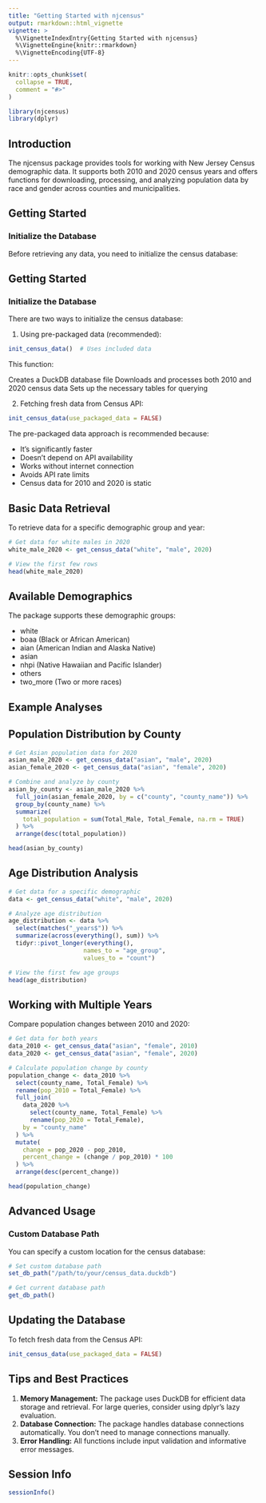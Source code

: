 ```yaml
---
title: "Getting Started with njcensus"
output: rmarkdown::html_vignette
vignette: >
  %\VignetteIndexEntry{Getting Started with njcensus}
  %\VignetteEngine{knitr::rmarkdown}
  %\VignetteEncoding{UTF-8}
---
```


```r
knitr::opts_chunk$set(
  collapse = TRUE,
  comment = "#>"
)
```

```r
library(njcensus)
library(dplyr)
```

## Introduction

The njcensus package provides tools for working with New Jersey Census demographic data. It supports both 2010 and 2020 census years and offers functions for downloading, processing, and analyzing population data by race and gender across counties and municipalities.

## Getting Started

### Initialize the Database

Before retrieving any data, you need to initialize the census database:

## Getting Started

### Initialize the Database

There are two ways to initialize the census database:

1. Using pre-packaged data (recommended):
```r
init_census_data()  # Uses included data
```

This function:

Creates a DuckDB database file Downloads and processes both 2010 and 2020 census data Sets up the necessary tables for querying

2. Fetching fresh data from Census API:

```r
init_census_data(use_packaged_data = FALSE)
```

The pre-packaged data approach is recommended because:

* It's significantly faster
* Doesn't depend on API availability
* Works without internet connection
* Avoids API rate limits
* Census data for 2010 and 2020 is static

## Basic Data Retrieval

To retrieve data for a specific demographic group and year:

``` r
# Get data for white males in 2020
white_male_2020 <- get_census_data("white", "male", 2020)

# View the first few rows
head(white_male_2020)
```

## Available Demographics

The package supports these demographic groups:

-   white
-   boaa (Black or African American)
-   aian (American Indian and Alaska Native)
-   asian
-   nhpi (Native Hawaiian and Pacific Islander)
-   others
-   two_more (Two or more races)

## Example Analyses

## Population Distribution by County

``` r
# Get Asian population data for 2020
asian_male_2020 <- get_census_data("asian", "male", 2020)
asian_female_2020 <- get_census_data("asian", "female", 2020)

# Combine and analyze by county
asian_by_county <- asian_male_2020 %>%
  full_join(asian_female_2020, by = c("county", "county_name")) %>%
  group_by(county_name) %>%
  summarize(
    total_population = sum(Total_Male, Total_Female, na.rm = TRUE)
  ) %>%
  arrange(desc(total_population))

head(asian_by_county)
```

## Age Distribution Analysis

``` r
# Get data for a specific demographic
data <- get_census_data("white", "male", 2020)

# Analyze age distribution
age_distribution <- data %>%
  select(matches("_years$")) %>%
  summarize(across(everything(), sum)) %>%
  tidyr::pivot_longer(everything(), 
                     names_to = "age_group", 
                     values_to = "count")

# View the first few age groups
head(age_distribution)
```

## Working with Multiple Years

Compare population changes between 2010 and 2020:

``` r
# Get data for both years
data_2010 <- get_census_data("asian", "female", 2010)
data_2020 <- get_census_data("asian", "female", 2020)

# Calculate population change by county
population_change <- data_2010 %>%
  select(county_name, Total_Female) %>%
  rename(pop_2010 = Total_Female) %>%
  full_join(
    data_2020 %>%
      select(county_name, Total_Female) %>%
      rename(pop_2020 = Total_Female),
    by = "county_name"
  ) %>%
  mutate(
    change = pop_2020 - pop_2010,
    percent_change = (change / pop_2010) * 100
  ) %>%
  arrange(desc(percent_change))

head(population_change)
```

## Advanced Usage

### Custom Database Path

You can specify a custom location for the census database:

``` r
# Set custom database path
set_db_path("/path/to/your/census_data.duckdb")

# Get current database path
get_db_path()
```

## Updating the Database

To fetch fresh data from the Census API:

``` r
init_census_data(use_packaged_data = FALSE)
```

## Tips and Best Practices

1.  **Memory Management:** The package uses DuckDB for efficient data storage and retrieval. For large queries, consider using dplyr's lazy evaluation.
2.  **Database Connection:** The package handles database connections automatically. You don't need to manage connections manually.
3.  **Error Handling:** All functions include input validation and informative error messages.

## Session Info

``` r
sessionInfo()
```
